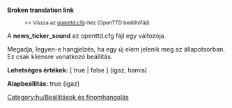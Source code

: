 '''Broken translation link'''
:<small><< Vissza az [[Main/hu/openttd.cfg|openttd.cfg]]-hez (OpenTTD beállítófájl)</small>


A '''news_ticker_sound''' az openttd.cfg fájl egy változója.

Megadja, legyen-e hangjelzés, ha egy új elem jelenik meg az állapotsorban. Ez csak kliensre vonatkozó beállítás.


'''Lehetséges értékek:''' [ true | false ] (igaz, hamis)

'''Alapbeállítás:''' true (igaz)

[[Category:hu/Beállítások és finomhangolás]]